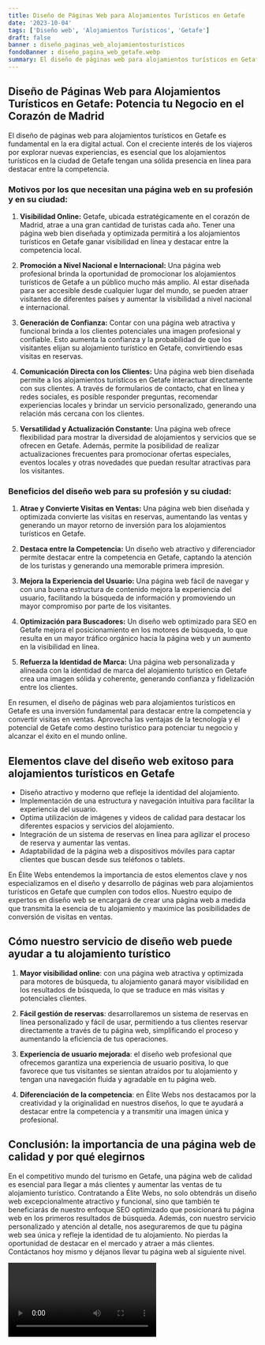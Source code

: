 ```yaml
---
title: Diseño de Páginas Web para Alojamientos Turísticos en Getafe
date: '2023-10-04'
tags: ['Diseño web', 'Alojamientos Turísticos', 'Getafe']
draft: false
banner : diseño_paginas_web_alojamientosturísticos
fondoBanner : diseño_pagina_web_getafe.webp
summary: El diseño de páginas web para alojamientos turísticos en Getafe es fundamental en la era digital actual. Con el creciente interés de los viajeros por explorar nuevas experiencias, es esencial que los alojamientos turísticos en la ciudad de Getafe tengan una sólida presencia en línea para destacar entre la competencia.
---
```


## Diseño de Páginas Web para Alojamientos Turísticos en Getafe: Potencia tu Negocio en el Corazón de Madrid

El diseño de páginas web para alojamientos turísticos en Getafe es fundamental en la era digital actual. Con el creciente interés de los viajeros por explorar nuevas experiencias, es esencial que los alojamientos turísticos en la ciudad de Getafe tengan una sólida presencia en línea para destacar entre la competencia.

### Motivos por los que necesitan una página web en su profesión y en su ciudad:

1. **Visibilidad Online:** Getafe, ubicada estratégicamente en el corazón de Madrid, atrae a una gran cantidad de turistas cada año. Tener una página web bien diseñada y optimizada permitirá a los alojamientos turísticos en Getafe ganar visibilidad en línea y destacar entre la competencia local.

2. **Promoción a Nivel Nacional e Internacional:** Una página web profesional brinda la oportunidad de promocionar los alojamientos turísticos de Getafe a un público mucho más amplio. Al estar diseñada para ser accesible desde cualquier lugar del mundo, se pueden atraer visitantes de diferentes países y aumentar la visibilidad a nivel nacional e internacional.

3. **Generación de Confianza:** Contar con una página web atractiva y funcional brinda a los clientes potenciales una imagen profesional y confiable. Esto aumenta la confianza y la probabilidad de que los visitantes elijan su alojamiento turístico en Getafe, convirtiendo esas visitas en reservas.

4. **Comunicación Directa con los Clientes:** Una página web bien diseñada permite a los alojamientos turísticos en Getafe interactuar directamente con sus clientes. A través de formularios de contacto, chat en línea y redes sociales, es posible responder preguntas, recomendar experiencias locales y brindar un servicio personalizado, generando una relación más cercana con los clientes.

5. **Versatilidad y Actualización Constante:** Una página web ofrece flexibilidad para mostrar la diversidad de alojamientos y servicios que se ofrecen en Getafe. Además, permite la posibilidad de realizar actualizaciones frecuentes para promocionar ofertas especiales, eventos locales y otras novedades que puedan resultar atractivas para los visitantes.

### Beneficios del diseño web para su profesión y su ciudad:

1. **Atrae y Convierte Visitas en Ventas:** Una página web bien diseñada y optimizada convierte las visitas en reservas, aumentando las ventas y generando un mayor retorno de inversión para los alojamientos turísticos en Getafe.

2. **Destaca entre la Competencia:** Un diseño web atractivo y diferenciador permite destacar entre la competencia en Getafe, captando la atención de los turistas y generando una memorable primera impresión.

3. **Mejora la Experiencia del Usuario:** Una página web fácil de navegar y con una buena estructura de contenido mejora la experiencia del usuario, facilitando la búsqueda de información y promoviendo un mayor compromiso por parte de los visitantes.

4. **Optimización para Buscadores:** Un diseño web optimizado para SEO en Getafe mejora el posicionamiento en los motores de búsqueda, lo que resulta en un mayor tráfico orgánico hacia la página web y un aumento en la visibilidad en línea.

5. **Refuerza la Identidad de Marca:** Una página web personalizada y alineada con la identidad de marca del alojamiento turístico en Getafe crea una imagen sólida y coherente, generando confianza y fidelización entre los clientes.

En resumen, el diseño de páginas web para alojamientos turísticos en Getafe es una inversión fundamental para destacar entre la competencia y convertir visitas en ventas. Aprovecha las ventajas de la tecnología y el potencial de Getafe como destino turístico para potenciar tu negocio y alcanzar el éxito en el mundo online.

<GifSeo />

<Cta />

## Elementos clave del diseño web exitoso para alojamientos turísticos en Getafe

- Diseño atractivo y moderno que refleje la identidad del alojamiento.
- Implementación de una estructura y navegación intuitiva para facilitar la experiencia del usuario.
- Optima utilización de imágenes y videos de calidad para destacar los diferentes espacios y servicios del alojamiento.
- Integración de un sistema de reservas en línea para agilizar el proceso de reserva y aumentar las ventas.
- Adaptabilidad de la página web a dispositivos móviles para captar clientes que buscan desde sus teléfonos o tablets.

En Élite Webs entendemos la importancia de estos elementos clave y nos especializamos en el diseño y desarrollo de páginas web para alojamientos turísticos en Getafe que cumplen con todos ellos. Nuestro equipo de expertos en diseño web se encargará de crear una página web a medida que transmita la esencia de tu alojamiento y maximice las posibilidades de conversión de visitas en ventas.

## Cómo nuestro servicio de diseño web puede ayudar a tu alojamiento turístico

1. **Mayor visibilidad online**: con una página web atractiva y optimizada para motores de búsqueda, tu alojamiento ganará mayor visibilidad en los resultados de búsqueda, lo que se traduce en más visitas y potenciales clientes.

2. **Fácil gestión de reservas**: desarrollaremos un sistema de reservas en línea personalizado y fácil de usar, permitiendo a tus clientes reservar directamente a través de tu página web, simplificando el proceso y aumentando la eficiencia de tus operaciones.

3. **Experiencia de usuario mejorada**: el diseño web profesional que ofrecemos garantiza una experiencia de usuario positiva, lo que favorece que tus visitantes se sientan atraídos por tu alojamiento y tengan una navegación fluida y agradable en tu página web.

4. **Diferenciación de la competencia**: en Élite Webs nos destacamos por la creatividad y la originalidad en nuestros diseños, lo que te ayudará a destacar entre la competencia y a transmitir una imagen única y profesional.

## Conclusión: la importancia de una página web de calidad y por qué elegirnos

En el competitivo mundo del turismo en Getafe, una página web de calidad es esencial para llegar a más clientes y aumentar las ventas de tu alojamiento turístico. Contratando a Élite Webs, no solo obtendrás un diseño web excepcionalmente atractivo y funcional, sino que también te beneficiarás de nuestro enfoque SEO optimizado que posicionará tu página web en los primeros resultados de búsqueda. Además, con nuestro servicio personalizado y atención al detalle, nos aseguraremos de que tu página web sea única y refleje la identidad de tu alojamiento. No pierdas la oportunidad de destacar en el mercado y atraer a más clientes. Contáctanos hoy mismo y déjanos llevar tu página web al siguiente nivel.

<Video />

<CtaBot job='Alojamientos Turísticos' city='Getafe'/>

<Gmaps query='Getafe+españa+maps' />
